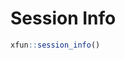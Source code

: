 
# Session Info {-}


```{r session info, comment="", class.source = 'fold-show'}
xfun::session_info()
```
